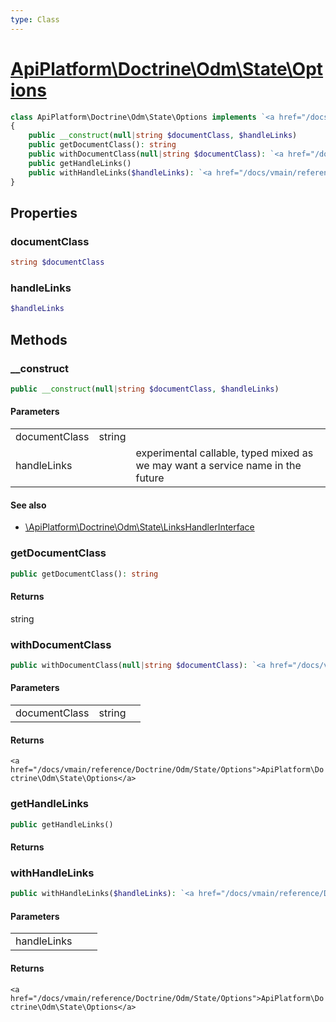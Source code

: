 ```yaml
---
type: Class
---
```


# [ApiPlatform\Doctrine\Odm\State\Options](/docs/vmain/reference/Doctrine/Odm/State/Options)



```php
class ApiPlatform\Doctrine\Odm\State\Options implements `<a href="/docs/vmain/reference/State/OptionsInterface">ApiPlatform\State\OptionsInterface</a>`
{
    public __construct(null|string $documentClass, $handleLinks)
    public getDocumentClass(): string
    public withDocumentClass(null|string $documentClass): `<a href="/docs/vmain/reference/Doctrine/Odm/State/Options">ApiPlatform\Doctrine\Odm\State\Options</a>`
    public getHandleLinks()
    public withHandleLinks($handleLinks): `<a href="/docs/vmain/reference/Doctrine/Odm/State/Options">ApiPlatform\Doctrine\Odm\State\Options</a>`
}
```
## Properties
### documentClass

```php
string $documentClass
```



### handleLinks

```php
$handleLinks
```



## Methods

### __construct



```php
public __construct(null|string $documentClass, $handleLinks)
```

#### Parameters

<table><tbody>
<tr><td>documentClass</td><td>string</td><td></td></tr><tr><td>handleLinks</td><td></td><td>experimental callable, typed mixed as we may want a service name in the future</td></tr>
</tbody>
</table>

#### See also
- [\ApiPlatform\Doctrine\Odm\State\LinksHandlerInterface](\ApiPlatform\Doctrine\Odm\State\LinksHandlerInterface)


### getDocumentClass



```php
public getDocumentClass(): string
```

#### Returns

string

### withDocumentClass



```php
public withDocumentClass(null|string $documentClass): `<a href="/docs/vmain/reference/Doctrine/Odm/State/Options">ApiPlatform\Doctrine\Odm\State\Options</a>`
```

#### Parameters

<table><tbody>
<tr><td>documentClass</td><td>string</td><td></td></tr>
</tbody>
</table>

#### Returns

`<a href="/docs/vmain/reference/Doctrine/Odm/State/Options">ApiPlatform\Doctrine\Odm\State\Options</a>`

### getHandleLinks



```php
public getHandleLinks()
```

#### Returns



### withHandleLinks



```php
public withHandleLinks($handleLinks): `<a href="/docs/vmain/reference/Doctrine/Odm/State/Options">ApiPlatform\Doctrine\Odm\State\Options</a>`
```

#### Parameters

<table><tbody>
<tr><td>handleLinks</td><td></td><td></td></tr>
</tbody>
</table>

#### Returns

`<a href="/docs/vmain/reference/Doctrine/Odm/State/Options">ApiPlatform\Doctrine\Odm\State\Options</a>`
